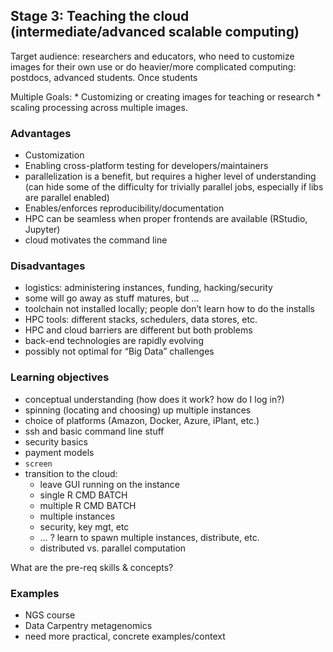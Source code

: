 ## Stage 3: Teaching the cloud (intermediate/advanced scalable computing)

Target audience: researchers and educators, who need to customize images for their own use or do heavier/more complicated computing: postdocs, advanced students. Once students 

Multiple Goals:
* Customizing or creating images for teaching or research
* scaling processing across multiple images.

### Advantages

* Customization
* Enabling cross-platform testing for developers/maintainers
* parallelization is a benefit, but requires a higher level of understanding (can hide some of the difficulty for trivially parallel jobs, especially if libs are parallel enabled)
* Enables/enforces reproducibility/documentation
* HPC can be seamless when proper frontends are available (RStudio, Jupyter)
* cloud motivates the command line

### Disadvantages

* logistics: administering instances, funding, hacking/security
* some will go away as stuff matures, but ...
* toolchain not installed locally; people don't learn how to do the installs
* HPC tools: different stacks, schedulers, data stores, etc.
* HPC and cloud barriers are different but both problems
* back-end technologies are rapidly evolving
* possibly not optimal for “Big Data” challenges

###  Learning objectives

* conceptual understanding (how does it work? how do I log in?)
* spinning (locating and choosing) up multiple instances
* choice of platforms (Amazon, Docker, Azure, iPlant, etc.)
* ssh and basic command line stuff
* security basics
* payment models
* `screen`
* transition to the cloud:
    * leave GUI running on the instance
    * single R CMD BATCH
    * multiple R CMD BATCH
    * multiple instances
    * security, key mgt, etc
    * ... ? learn to spawn multiple instances, distribute, etc.
    * distributed vs. parallel computation

What are the pre-req skills & concepts?

### Examples

* NGS course
* Data Carpentry metagenomics
* need more practical, concrete examples/context
